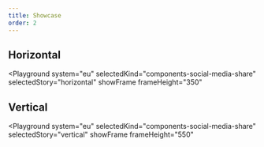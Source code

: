 ```yaml
---
title: Showcase
order: 2
---
```



## Horizontal

<Playground
  system="eu"
  selectedKind="components-social-media-share"
  selectedStory="horizontal"
  showFrame
  frameHeight="350"
>
  <Html markup={socialMediaHorizontal} />
</Playground>

## Vertical

<Playground
  system="eu"
  selectedKind="components-social-media-share"
  selectedStory="vertical"
  showFrame
  frameHeight="550"
>
  <Html markup={socialMediaVertical} />
</Playground>
